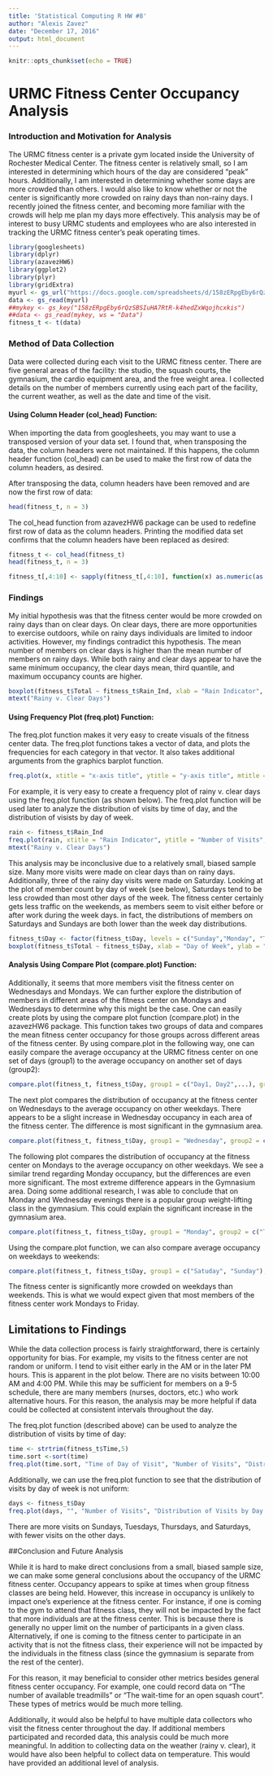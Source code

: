 ```yaml
---
title: 'Statistical Computing R HW #8'
author: "Alexis Zavez"
date: "December 17, 2016"
output: html_document
---
```


```r
knitr::opts_chunk$set(echo = TRUE)
```

# URMC Fitness Center Occupancy Analysis 

### Introduction and Motivation for Analysis

The URMC fitness center is a private gym located inside the University of Rochester Medical Center. The fitness center is relatively small, so I am interested in determining which hours of the day are considered “peak” hours. Additionally, I am interested in determining whether some days are more crowded than others. I would also like to know whether or not the center is significantly more crowded on rainy days than non-rainy days. I recently joined the fitness center, and becoming more familiar with the crowds will help me plan my days more effectively. This analysis may be of interest to busy URMC students and employees who are also interested in tracking the URMC fitness center's peak operating times.

```r
library(googlesheets)
library(dplyr)
library(azavezHW6)
library(ggplot2)
library(plyr)
library(gridExtra)
myurl <- gs_url("https://docs.google.com/spreadsheets/d/158zERpgEby6rQzSBSIuHA7RtR-k4hedZxWqojhcxkis/edit?usp=sharing")
data <- gs_read(myurl)
##mykey <- gs_key("158zERpgEby6rQzSBSIuHA7RtR-k4hedZxWqojhcxkis")
##data <- gs_read(mykey, ws = "Data")
fitness_t <- t(data)
```

### Method of Data Collection

Data were collected during each visit to the URMC fitness center. There are five general areas of the facility: the studio, the squash courts, the gymnasium, the cardio equipment area, and the free weight area. I collected details on the number of members currently using each part of the facility, the current weather, as well as the date and time of the visit.

#### Using Column Header (col_head) Function:

When importing the data from googlesheets, you may want to use a transposed version of your data set. I found that, when transposing the data, the column headers were not maintained. If this happens, the column header function (col_head) can be used to make the first row of data the column headers, as desired. 

After transposing the data, column headers have been removed and are now the first row of data:


```r
head(fitness_t, n = 3)
```

The col_head function from azavezHW6 package can be used to redefine first row of data as the column headers. Printing the modified data set confirms that the column headers have been replaced as desired: 

```r
fitness_t <- col_head(fitness_t)
head(fitness_t, n = 3)
```


```r
fitness_t[,4:10] <- sapply(fitness_t[,4:10], function(x) as.numeric(as.character(x)))
```

### Findings

My initial hypothesis was that the fitness center would be more crowded on rainy days than on clear days. On clear days, there are more opportunities to exercise outdoors, while on rainy days individuals are limited to indoor activities. However, my findings contradict this hypothesis. The mean number of members on clear days is higher than the mean number of members on rainy days. While both rainy and clear days appear to have the same minimum occupancy, the clear days mean, third quantile, and maximum occupancy counts are higher. 

```r
boxplot(fitness_t$Total ~ fitness_t$Rain_Ind, xlab = "Rain Indicator", ylab = "Number of Members", main = "Observed Fitness Center Member Count", col = "firebrick3", boxwex = 0.3)
mtext("Rainy v. Clear Days")
```

#### Using Frequency Plot (freq.plot) Function:

The freq.plot function makes it very easy to create visuals of the fitness center data. The freq.plot functions takes a vector of data, and plots the frequencies for each category in that vector. It also takes additional arguments from the graphics barplot function. 

```r
freq.plot(x, xtitle = "x-axis title", ytitle = "y-axis title", mtitle = "main plot title",...) 
```

For example, it is very easy to create a frequency plot of rainy v. clear days using the freq.plot function (as shown below). The freq.plot function will be used later to analyze the distribution of visits by time of day, and the distribution of visists by day of week. 

```r
rain <- fitness_t$Rain_Ind
freq.plot(rain, xtitle = "Rain Indicator", ytitle = "Number of Visits", mtitle = "Distribution of Visits")
mtext("Rainy v. Clear Days")
```

This analysis may be inconclusive due to a relatively small, biased sample size. Many more visits were made on clear days than on rainy days. Additionally, three of the rainy day visits were made on Saturday. Looking at the plot of member count by day of week (see below), Saturdays tend to be less crowded than most other days of the week. The fitness center certainly gets less traffic on the weekends, as members seem to visit either before or after work during the week days. in fact, the distributions of members on Saturdays and Sundays are both lower than the week day distributions.  

```r
fitness_t$Day <- factor(fitness_t$Day, levels = c("Sunday","Monday", "Tuesday", "Wednesday", "Thursday","Friday", "Saturday"))
boxplot(fitness_t$Total ~ fitness_t$Day, xlab = "Day of Week", ylab = "Number of Members", main = "Member Count by Day of Week", col = "firebrick3", boxwex = 0.5)
```


#### Analysis Using Compare Plot (compare.plot) Function:

Additionally, it seems that more members visit the fitness center on Wednesdays and Mondays. We can further explore the distribution of members in different areas of the fitness center on Mondays and Wednesdays to determine why this might be the case. One can easily create plots by using the compare plot function (compare.plot) in the azavezHW6 package. This function takes two groups of data and compares the mean fitness center occupancy for those groups across different areas of the fitness center. By using compare.plot in the following way, one can easily compare the average occupancy at the URMC fitness center on one set of days (group1) to the average occupancy on another set of days (group2):

```r
compare.plot(fitness_t, fitness_t$Day, group1 = c("Day1, Day2",...), group2 = c("Day3", "Day4",...), group1.label = "Group 1", group2.label = "Group2",...)  
```

The next plot compares the distribution of occupancy at the fitness center on Wednesdays  to the average occupancy on other weekdays. There appears to be a slight increase in Wednesday occupancy in each area of the fitness center. The difference is most significant in the gymnasium area.  

```r
compare.plot(fitness_t, fitness_t$Day, group1 = "Wednesday", group2 = c("Monday", "Tuesday", "Thursday", "Friday"), group1.label = "Wednesday", group2.label = "Other Weekdays")
```


The following plot compares the distribution of occupancy at the fitness center on Mondays to the average occupancy on other weekdays. We see a similar trend regarding Monday occupancy, but the differences are even more significant. The most extreme difference appears in the Gymnasium area. Doing some additional research, I was able to conclude that on Monday and Wednesday evenings there is a popular group weight-lifting class in the gymnasium. This could explain the significant increase in the gymnasium area.


```r
compare.plot(fitness_t, fitness_t$Day, group1 = "Monday", group2 = c("Tuesday", "Wednesday", "Thursday", "Friday"), group1.label = "Monday", group2.label = "Other Weekdays")
```

Using the compare.plot function, we can also compare average occupancy on weekdays to weekends: 

```r
compare.plot(fitness_t, fitness_t$Day, group1 = c("Satuday", "Sunday"), group2 = c("Monday", "Tuesday", "Wednesday", "Thursday", "Friday"), group1.label = "Weekends", group2.label = "Weekdays")
```

The fitness center is significantly more crowded on weekdays than weekends. This is what we would expect given that most members of the fitness center work Mondays to Friday.

## Limitations to Findings

While the data collection process is fairly straightforward, there is certainly opportunity for bias. For example, my visits to the fitness center are not random or uniform. I tend to visit either early in the AM or in the later PM hours. This is apparent in the plot below. There are no visits between 10:00 AM and 4:00 PM. While this may be sufficient for members on a 9-5 schedule, there are many members (nurses, doctors, etc.) who work alternative hours. For this reason, the analysis may be  more helpful if data could be collected at consistent intervals throughout the day. 

The freq.plot function (described above) can be used to analyze the distribution of visits by time of day: 

```r
time <- strtrim(fitness_t$Time,5)
time.sort <-sort(time)
freq.plot(time.sort, "Time of Day of Visit", "Number of Visits", "Distribution of Visits by Time of Day")
```

Additionally, we can use the freq.plot function to see that the distribution of visits by day of week is not uniform: 

```r
days <- fitness_t$Day
freq.plot(days, "", "Number of Visits", "Distribution of Visits by Day of Week")
```

There are more visits on Sundays, Tuesdays, Thursdays, and Saturdays, with fewer visits on the other days.

##Conclusion and Future Analysis

While it is hard to make direct conclusions from a small, biased sample size, we can make some general conclusions about the occupancy of the URMC fitness center. Occupancy appears to spike at times when group fitness classes are being held. However, this increase in occupancy is unlikely to impact one's experience at the fitness center. For instance, if one is coming to the gym to attend that fitness class, they will not be impacted by the fact that more individuals are at the fitness center. This is because there is generally no upper limit on the number of participants in a given class.  Alternatively, if one is coming to the fitness center to participate in an activity that is not the fitness class, their experience will not be impacted by the individuals in the fitness class (since the gymnasium is separate from the rest of the center). 

For this reason, it may beneficial to consider other metrics besides general fitness center occupancy. For example, one could record data on "The number of available treadmills" or "The wait-time for an open squash court". These types of metrics would be much more telling.  

Additionally, it would also be helpful to have multiple data collectors who visit the fitness center throughout the day. If additional members participated and recorded data, this analysis could be much more meaningful. In addition to collecting data on the weather (rainy v. clear), it would have also been helpful to collect data on temperature. This would have provided an additional level of analysis.
